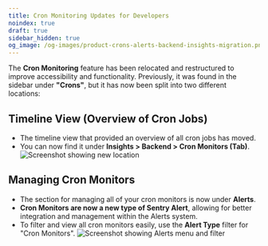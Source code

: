 ```yaml
---
title: Cron Monitoring Updates for Developers
noindex: true
draft: true
sidebar_hidden: true
og_image: /og-images/product-crons-alerts-backend-insights-migration.png
---
```


The **Cron Monitoring** feature has been relocated and restructured to improve accessibility and functionality. Previously, it was found in the sidebar under **"Crons"**, but it has now been split into two different locations:

## Timeline View (Overview of Cron Jobs)

- The timeline view that provided an overview of all cron jobs has moved.
- You can now find it under **Insights > Backend > Cron Monitors (Tab)**.
  ![Screenshot showing new location](img/crons-as-backend-insights.png)

## Managing Cron Monitors

- The section for managing all of your cron monitors is now under **Alerts**.
- **Cron Monitors are now a new type of Sentry Alert**, allowing for better integration and management within the Alerts system.
- To filter and view all cron monitors easily, use the **Alert Type** filter for "Cron Monitors".
  ![Screenshot showing Alerts menu and filter](img/crons-as-alerts-guide.png)
